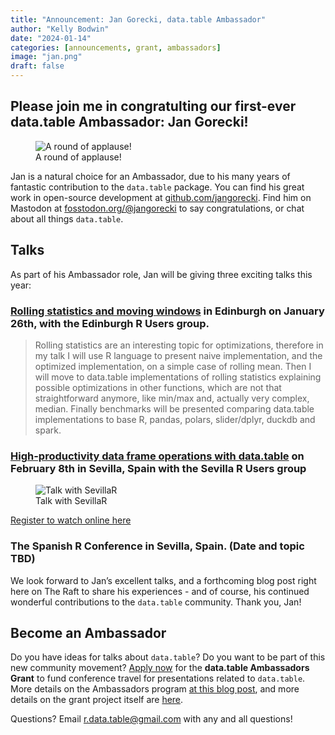 ```yaml
---
title: "Announcement: Jan Gorecki, data.table Ambassador"
author: "Kelly Bodwin"
date: "2024-01-14"
categories: [announcements, grant, ambassadors]
image: "jan.png"
draft: false
---
```


## Please join me in congratulting our first-ever **data.table Ambassador: Jan Gorecki**!

![A round of applause!](https://media2.giphy.com/media/ctXgY5wQbzhHyShCnF/giphy.gif?cid=790b7611y919l9yrzx0l7pszuyqcufsq39eoegy1tthi1opa&ep=v1_gifs_search&rid=giphy.gif&ct=g)

Jan is a natural choice for an Ambassador, due to his many years of fantastic contribution to the `data.table` package. You can find his great work in open-source development at [github.com/jangorecki](https://github.com/jangorecki). Find him on Mastodon at [fosstodon.org/\@jangorecki](https://fosstodon.org/@jangorecki) to say congratulations, or chat about all things `data.table`.

## Talks

As part of his Ambassador role, Jan will be giving three exciting talks this year:

### [Rolling statistics and moving windows](https://www.meetup.com/edinbr/events/298492818/) in Edinburgh on **January 26th**, with the Edinburgh R Users group.

> Rolling statistics are an interesting topic for optimizations, therefore in my talk I will use R language to present naive implementation, and the optimized implementation, on a simple case of rolling mean. Then I will move to data.table implementations of rolling statistics explaining possible optimizations in other functions, which are not that straightforward anymore, like min/max and, actually very complex, median. Finally benchmarks will be presented comparing data.table implementations to base R, pandas, polars, slider/dplyr, duckdb and spark.

### [High-productivity data frame operations with data.table](https://www.meetup.com/sevilla-r-users/events/298628185/) on **February 8th** in Sevilla, Spain with the Sevilla R Users group

![Talk with SevillaR](https://secure.meetupstatic.com/photos/event/c/1/1/c/600_518569436.webp?w=750)

[Register to watch online here](https://bit.ly/SevillaR_data-table)

### The Spanish R Conference in Sevilla, Spain. (Date and topic TBD)

We look forward to Jan's excellent talks, and a forthcoming blog post right here on The Raft to share his experiences - and of course, his continued wonderful contributions to the `data.table` community. Thank you, Jan!

## Become an Ambassador

Do you have ideas for talks about `data.table`? Do you want to be part of this new community movement? [Apply now](https://forms.gle/7Nb7E5GweiYdi93o7) for the **data.table Ambassadors Grant** to fund conference travel for presentations related to `data.table`. More details on the Ambassadors program [at this blog post](https://rdatatable-community.github.io/The-Raft/posts/2023-11-01-travel_grant_announcement-community_team/), and more details on the grant project itself are [here](https://rdatatable-community.github.io/The-Raft/posts/2023-10-15-intro_to_grant-toby_hocking/).

Questions? Email [r.data.table\@gmail.com](mailto:r.data.table@gmail.com) with any and all questions!
